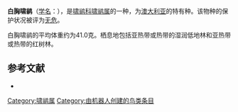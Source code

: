 {{Speciesbox
| name = 白胸啸鹟
| image = 
| status = LC | status_system = IUCN3.1
| genus = Pachycephala
| species = lanioides
| authority = [[约翰·古尔德|Gould]], 1840
| range_map = 
}}

'''白胸啸鹟'''（[[学名|学名]]：{{lang|la|''Pachycephala lanioides''}}），是[[啸鹟科|啸鹟科]][[啸鹟属|啸鹟属]]的一种，为[[澳大利亚|澳大利亚]]的特有种。该物种的保护状况被评为[[无危|无危]]。

白胸啸鹟的平均体重约为41.0克。栖息地包括亚热带或热带的湿润低地林和亚热带或热带的红树林。

== 参考文献 ==
*{{cite web|url=http://www.birdlife.org/datazone/speciesfactsheet.php?id=5668&m=0|title=Pachycephala lanioides|publisher=[[国际鸟盟|BirdLife.org]]|accessdate=2011-06-27|archive-date=2016-03-04|archive-url=https://web.archive.org/web/20160304132851/http://www.birdlife.org/datazone/speciesfactsheet.php?id=5668&m=0|dead-url=no}}
{{Taxonbar|from=Q3231542}}

[[Category:啸鹟属|Category:啸鹟属]]
[[Category:由机器人创建的鸟类条目|Category:由机器人创建的鸟类条目]]